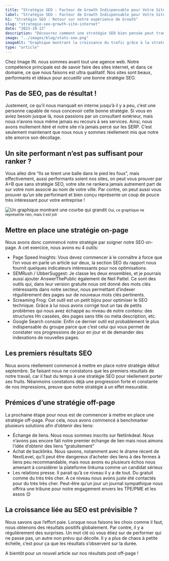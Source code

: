 ```yaml
---
title: "Stratégie SEO : Facteur de Growth Indispensable pour Votre Site Internet"
label: "Stratégie SEO : Facteur de Growth Indispensable pour Votre Site Internet"
h1: "Stratégie SEO : Retour sur notre expérience de Growth"
slug: "strategie-seo-growth-site-internet"
date: "2023-10-13"
description: "Découvrez comment une stratégie SEO bien pensée peut transformer la visibilité de votre site internet, les outils essentiels pour optimiser votre SEO, et comment nous avons mis en place des tactiques on-page et off-page efficaces."
image: "../images/blog/stats-seo.png"
imageAlt: "Graphique montrant la croissance du trafic grâce à la stratégie SEO"
type: "article"
---
```


Chez Image IN. nous sommes avant tout une agence web. Notre compétence principale est de savoir faire des sites internet, et dans ce domaine, ce que nous faisons est ultra qualitatif. Nos sites sont beaux, performants et idéaux pour accueillir une bonne stratégie SEO.

## Pas de SEO, pas de résultat !

Justement, ce qu’il nous manquait en interne jusqu’à il y a peu, c’est une personne capable de nous concevoir cette bonne stratégie. Si vous en aviez besoin jusque là, nous passions par un consultant extérieur, mais nous n’avons nous même jamais eu recours à ses services. Ainsi, nous avons mollement itéré et notre site n’a jamais percé sur les SERP. C’est seulement maintenant que nous nous y sommes réellement mis que notre site amorce son décollage.

## Un site performant n’est pas suffisant pour ranker ?

Vous allez dire “Ils se tirent une balle dans le pied les fous”, mais effectivement, aussi performants soient nos sites, on peut vous prouver par A+B que sans stratégie SEO, votre site ne rankera jamais autrement part de sur votre nom associé au nom de votre ville. Par contre, on peut aussi vous prouver qu’un site performant et bien conçu représente un coup de pouce très intéressant pour votre entreprise !

![Un graphique montrant une courbe qui grandit](../images/blog/stats-seo.png)
<small>Oui, ce graphique ne représente rien, mais il est joli</small>

## Mettre en place une stratégie on-page

Nous avons donc commencé notre stratégie par soigner notre SEO on-page. A cet exercice, nous avons eu 4 outils:

- Page Speed Insights: Vous devez commencer à le connaître à force que l’on vous en parle un article sur deux, la section SEO du rapport nous fournit quelques indicateurs intéressants pour nos optimisations.
- SEMRush / UbberSuggest: Je classe les deux ensembles, et je pourrais aussi ajouter AnswerThePublic également de Neil Pattel. Ce sont des outils qui, dans leur version gratuite nous ont donné des mots clés intéressants dans notre secteur, nous permettant d’indexer régulièrement des pages sur de nouveaux mots clés pertinents.
- Screaming Frog: Cet outil est un petit bijou pour optimiser le SEO technique. Grâce à lui nous avons corrigé tout un tas de petits problèmes qui nous avez échappé au niveau de notre contenu: des structures Hn cassées, des pages sans title ou meta description, etc.
- Google Search console: Enfin ce dernier outil est probablement le plus indispensable du groupe parce que c’est celui qui vous permet de constater vos progressions de jour en jour et de demander des indexations de nouvelles pages.

## Les premiers résultats SEO

Nous avons réellement commencé à mettre en place notre stratégie début septembre. Se faisant nous ne constatons que les premiers résultats de notre travail, car il faut du temps à une stratégie SEO pour réellement porter ses fruits. Néanmoins constatons déjà une progression forte et constante de nos impressions, preuve que notre stratégie à un effet mesurable.

## Prémices d’une stratégie off-page

La prochaine étape pour nous est de commencer à mettre en place une stratégie off-page. Pour cela, nous avons commencé à benchmarker plusieurs solutions afin d’obtenir des liens:

- Échange de liens. Nous nous sommes inscrits sur Netlinkdeal. Nous n’avons pas encore fait notre premier échange de lien mais nous aimons l’idée d’obtenir des liens “gratuitement”
- Achat de backlinks. Nous savons, notamment avec le drame récent de NextLevel, qu’il peut être dangereux d’acheter des liens à des fermes à liens peu recommandable, mais nous avons eu plusieurs échos nous amenant à considérer la plateforme linkuma comme un candidat sérieux
- Les relations presse. Il parait qu’à ce niveau il y a de tout. Du gratuit comme du très très cher. A ce niveau nous avons juste été contactés pour du très très cher. Peut-être qu’un jour un journal sympathique nous offrira une tribune pour notre engagement envers les TPE/PME et les assos 😉

## La croissance liée au SEO est prévisible ?

Nous savons que l’effort paie. Lorsque nous faisons les choix comme il faut, nous obtenons des résultats positifs globalement. Par contre, il y a régulièrement des surprises. Un mot clé où vous étiez sur de performer qui ne passe pas, un autre non prévu qui décolle. Il y a plus de chaos à petite échelle, c’est pour ça que les résultats s’observent sur la durée.

A bientôt pour un nouvel article sur nos résultats post off-page !